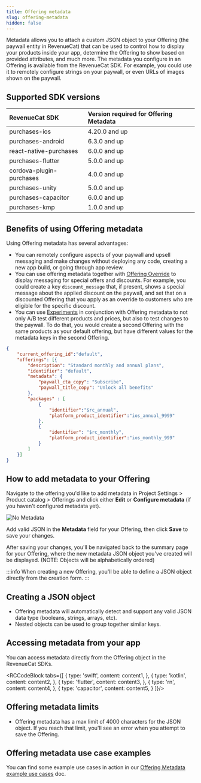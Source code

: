 ```yaml
---
title: Offering metadata
slug: offering-metadata
hidden: false
---
```

Metadata allows you to attach a custom JSON object to your Offering (the paywall entity in RevenueCat) that can be used to control how to display your products inside your app, determine the Offering to show based on provided attributes, and much more. The metadata you configure in an Offering is available from the RevenueCat SDK. For example, you could use it to remotely configure strings on your paywall, or even URLs of images shown on the paywall.

## Supported SDK versions

| RevenueCat SDK           | Version required for Offering Metadata | 
| :----------------------- | :--------------------------------------------- |
| purchases-ios            | 4.20.0 and up                                  |
| purchases-android        | 6.3.0 and up                                   |
| react-native-purchases   | 6.0.0 and up                                   | 
| purchases-flutter        | 5.0.0 and up                                   | 
| cordova-plugin-purchases | 4.0.0 and up                                   |
| purchases-unity          | 5.0.0 and up                                   |
| purchases-capacitor      | 6.0.0 and up                                   |
| purchases-kmp            | 1.0.0 and up                                   |

## Benefits of using Offering metadata

Using Offering metadata has several advantages: 

- You can remotely configure aspects of your paywall and upsell messaging and make changes without deploying any code, creating a new app build, or going through app review.
- You can use offering metadata together with [Offering Override](/dashboard-and-metrics/customer-history/offering-override) to display messaging for special offers and discounts. For example, you could create a key `discount_message` that, if present, shows a special message about the applied discount on the paywall, and set that on a discounted Offering that you apply as an override to customers who are eligible for the specific discount.
- You can use [Experiments](/tools/experiments-v1) in conjunction with Offering metadata to not only A/B test different products and prices, but also to test changes to the paywall. To do that, you would create a second Offering with the same products as your default offering, but have different values for the metadata keys in the second Offering.

```json
{
    "current_offering_id":"default",
    "offerings": [{
        "description": "Standard monthly and annual plans",
        "identifier": "default",
        "metadata": {
            "paywall_cta_copy": "Subscribe",
            "paywall_title_copy": "Unlock all benefits"
        },
        "packages" : [
            {
                "identifier":"$rc_annual",
                "platform_product_identifier":"ios_annual_9999"
            },
            {
                "identifier": "$rc_monthly",
                "platform_product_identifier":"ios_monthly_999"
            }
        ]
    }]
}
```

## How to add metadata to your Offering

Navigate to the offering you'd like to add metadata in Project Settings > Product catalog > Offerings and click either **Edit** or **Configure metadata** (if you haven't configured metadata yet).

![No Metadata](/docs_images/offerings/offering-metadata-configure.png)

Add valid JSON in the **Metadata** field for your Offering, then click **Save** to save your changes.

After saving your changes, you'll be navigated back to the summary page for your Offering, where the new metadata JSON object you've created will be displayed. (NOTE: Objects will be alphabetically ordered)

:::info
When creating a new Offering, you'll be able to define a JSON object directly from the creation form.
:::

## Creating a JSON object

* Offering metadata will automatically detect and support any valid JSON data type (booleans, strings, arrays, etc).
* Nested objects can be used to group together similar keys.

## Accessing metadata from your app

You can access metadata directly from the Offering object in the RevenueCat SDKs.



<RCCodeBlock tabs={[
    {
        type: 'swift',
        content: content1,
    },
    {
        type: 'kotlin',
        content: content2,
    },
    {
        type: 'flutter',
        content: content3,
    },
    {
        type: 'rn',
        content: content4,
    },
    {
        type: 'capacitor',
        content: content5,
    }
]}/>

## Offering metadata limits

- Offering metadata has a max limit of 4000 characters for the JSON object. If you reach that limit, you'll see an error when you attempt to save the Offering.

## Offering metadata use case examples

You can find some example use cases in action in our [Offering Metadata example use cases](/tools/offering-metadata/offering-metadata-examples) doc.
